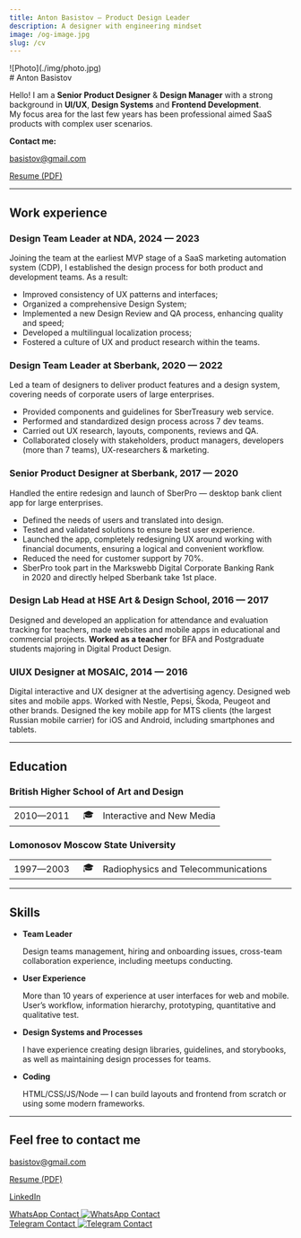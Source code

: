 ```yaml
---
title: Anton Basistov — Product Design Leader
description: A designer with engineering mindset
image: /og-image.jpg
slug: /cv
---
```




<div className="no-bleed img-size-10rem round-border">
![Photo](./img/photo.jpg) 
</div>

<div className="no-margin-top">
# Anton Basistov
</div>


Hello! I am a **Senior Product Designer** & **Design Manager** with a strong background in **UI/UX**, **Design Systems** and **Frontend Development**. My focus area for the last few years has been professional aimed SaaS products with complex user scenarios.

**Contact me:**

[basistov@gmail.com](mailto:basistov@gmail.com)

<p><a href="https://drive.google.com/file/d/1hqJ1tknfByFQi7vEZDIgui8CGMZhmunj/view?usp=sharing" title="Download PDF" target="_blank" rel="noopener noreferrer">Resume (PDF)</a></p>

---

## Work experience

### Design Team Leader at NDA, 2024 — 2023

Joining the team at the earliest MVP stage of a SaaS marketing automation system (CDP), I established the design process for both product and development teams. As a result:

- Improved consistency of UX patterns and interfaces;
- Organized a comprehensive Design System;
- Implemented a new Design Review and QA process, enhancing quality and speed;
- Developed a multilingual localization process;
- Fostered a culture of UX and product research within the teams.


### Design Team Leader at Sberbank, 2020 — 2022

Led a team of designers to deliver product features and a design system, covering needs of corporate users of large enterprises. 

- Provided components and guidelines for SberTreasury web service. 
- Performed and standardized design process across 7 dev teams. 
- Carried out UX research, layouts, components, reviews and QA. 
- Collaborated closely with stakeholders, product managers, developers (more than 7 teams), UX-researchers & marketing.

### Senior Product Designer at Sberbank, 2017 — 2020

Handled the entire redesign and launch of SberPro — desktop bank client app for large enterprises. 

- Defined the needs of users and translated into design.
- Tested and validated solutions to ensure best user experience. 
- Launched the app, completely redesigning UX around working with financial documents, ensuring a logical and convenient workflow.
- Reduced the need for customer support by 70%.
- SberPro took part in the Markswebb Digital Corporate Banking Rank in 2020 and directly helped Sberbank take 1st place.

### Design Lab Head at **HSE Art & Design School, 2016 — 2017**

Designed and developed an application for attendance and evaluation tracking for teachers, made websites and mobile apps in educational and commercial projects. **Worked as a teacher** for BFA and Postgraduate students majoring in Digital Product Design.


### UIUX Designer at **MOSAIC, 2014 — 2016**

Digital interactive and UX designer at the advertising agency. Designed web sites and mobile apps. Worked with Nestle, Pepsi, Škoda, Peugeot and other brands. Designed the key mobile app for MTS clients (the largest Russian mobile carrier) for iOS and Android, including smartphones and tablets.

---

## Education

### British Higher School of Art and Design

|     |     |     |
| --- | --- | --- |
| 2010—2011|   🎓 | Interactive and New Media |

### **Lomonosov Moscow State University**

|     |     |     |
| --- | --- | --- |
| 1997—2003 |   🎓 | Radiophysics and Telecommunications |

---

## Skills

- **Team Leader**

  Design teams management, hiring and onboarding issues, cross-team collaboration experience, including meetups conducting. 

- **User Experience**

  More than 10 years of experience at user interfaces for web and mobile. User’s workflow, information hierarchy, prototyping, quantitative and qualitative test.

- **Design Systems and Processes**

  I have experience creating design libraries, guidelines, and storybooks, as well as maintaining design processes for teams.

- **Coding**

  HTML/CSS/JS/Node — I can build layouts and frontend from scratch or using some modern frameworks.

---

## Feel free to contact me

[basistov@gmail.com](mailto:basistov@gmail.com)

<p><a href="https://drive.google.com/file/d/1hqJ1tknfByFQi7vEZDIgui8CGMZhmunj/view?usp=sharing" title="Download PDF" target="_blank" rel="noopener noreferrer">Resume (PDF)</a></p>

[LinkedIn](http://linkedin.com/in/basistov)

<aside className="no-bleed">
  <a href="https://wa.me/qr/BLE4J6UC3KPZM1" title="WhatsApp Contact" target="_blank" rel="noopener noreferrer">
    WhatsApp Contact
    <Image src={qrWa} alt="WhatsApp Contact" width={200} height={200} />
  </a>
</aside>

<aside className="no-bleed">
  <a href="https://t.me/basistov" title="Telegram Contact" target="_blank" rel="noopener noreferrer">
    Telegram Contact
    <Image src={qrTg} alt="Telegram Contact" width={200} height={200} />
  </a>
</aside>